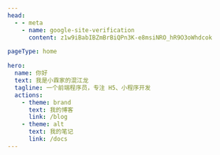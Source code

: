 ---
head:
  - - meta
    - name: google-site-verification
      content: z1w9iBabIBZmBrBiQPn3K-e8msiNRO_hR9O3oWhdcok

pageType: home

hero:
  name: 你好
  text: 我是小霖家的混江龙
  tagline: 一个前端程序员，专注 H5、小程序开发
  actions:
    - theme: brand
      text: 我的博客
      link: /blog
    - theme: alt
      text: 我的笔记
      link: /docs
---
